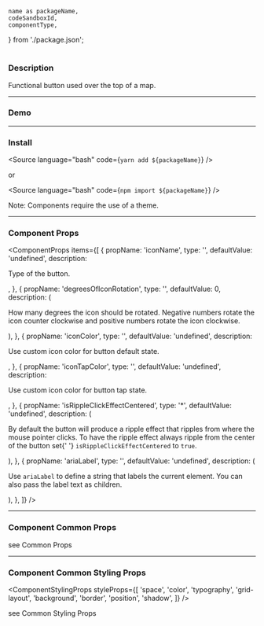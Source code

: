 <!---

React Components Blocks: https://github.com/storybookjs/storybook/blob/master/addons/docs/docs/docspage.md#slot-values

CSF Stories with arbitrary MDX: https://github.com/storybookjs/storybook/blob/master/addons/docs/docs/recipes.md#csf-stories-with-arbitrary-mdx

Note that in contrast to other examples, the MDX file suffix is .mdx rather than .stories.mdx. This key difference means that the file will be loaded with the default MDX loader rather than Storybook's CSF loader, which has several implications:

You shouldn't provide a Meta declaration.
You can refer to existing stories (i.e. <Story id="...">) but cannot define new stories (i.e. <Story name="...">).
The documentation gets exported as the default export (MDX default) rather than as a parameter hanging off the default export (CSF).

-->


	name as packageName,
	codeSandboxId,
	componentType,
} from './package.json';

<h1 style={{ marginBottom: '50px', textTransform: 'capitalize' }}>
	<ComponentTitle packageName={packageName} componentType={componentType} />
</h1>

<PackageLinks packageName={packageName} componentType={componentType} />

### Description

Functional button used over the top of a map.

---

### Demo

<Demo id={codeSandboxId} title={packageName} />

---

### Install

<Source language="bash" code={`yarn add ${packageName}`} />

or

<Source language="bash" code={`npm import ${packageName}`} />

Note: Components require the use of a <LinkTo kind="ui-component-system-overview-themes-component-usage--page">theme</LinkTo>.

---

### Component Props

<ComponentProps
	items={[
		{
			propName: 'iconName',
			type: '<string>',
			defaultValue: 'undefined',
			description: <p>Type of the button.</p>,
		},
		{
			propName: 'degreesOfIconRotation',
			type: '<number>',
			defaultValue: 0,
			description: (
				<p>
					How many degrees the icon should be rotated. Negative numbers rotate
					the icon counter clockwise and positive numbers rotate the icon
					clockwise.
				</p>
			),
		},
		{
			propName: 'iconColor',
			type: '<string>',
			defaultValue: 'undefined',
			description: <p>Use custom icon color for button default state.</p>,
		},
		{
			propName: 'iconTapColor',
			type: '<string>',
			defaultValue: 'undefined',
			description: <p>Use custom icon color for button tap state.</p>,
		},
		{
			propName: 'isRippleClickEffectCentered',
			type: '<boolean>*',
			defaultValue: 'undefined',
			description: (
				<p>
					By default the button will produce a ripple effect that ripples from
					where the mouse pointer clicks. To have the ripple effect always
					ripple from the center of the button set{' '}
					<code>isRippleClickEffectCentered</code>
					to <code>true</code>.
				</p>
			),
		},
		{
			propName: 'ariaLabel',
			type: '<string>',
			defaultValue: 'undefined',
			description: (
				<p>
					Use <code>ariaLabel</code> to define a string that labels the current
					element. You can also pass the label text as children.
				</p>
			),
		},
	]}
/>

---

### Component Common Props

<ComponentCommonProps />

see <LinkTo kind="ui-component-system-overview-react-common-props-styled-system-props--page#common-props">
Common Props</LinkTo>

---

### Component Common Styling Props

<ComponentStylingProps
	styleProps={[
		'space',
		'color',
		'typography',
		'grid-layout',
		'background',
		'border',
		'position',
		'shadow',
	]}
/>

see <LinkTo kind="ui-component-system-overview-react-common-props-styling-props--page#common-styling-props">Common Styling Props</LinkTo>

